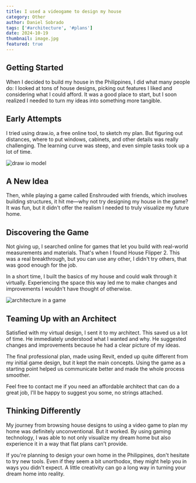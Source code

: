 ```yaml
---
title: I used a videogame to design my house
category: Other
author: Daniel Sobrado
tags: ['#architecture', '#plans']
date: 2024-10-19
thumbnail: image.jpg
featured: true
---
```


## Getting Started

When I decided to build my house in the Philippines, I did what many people do: I looked at tons of house designs, picking out features I liked and considering what I could afford. It was a good place to start, but I soon realized I needed to turn my ideas into something more tangible.

## Early Attempts

I tried using draw.io, a free online tool, to sketch my plan. But figuring out distances, where to put windows, cabinets, and other details was really challenging. The learning curve was steep, and even simple tasks took up a lot of time.

![draw io model](https://i.imgur.com/wLdsJu7.png)

## A New Idea

Then, while playing a game called Enshrouded with friends, which involves building structures, it hit me—why not try designing my house in the game? It was fun, but it didn't offer the realism I needed to truly visualize my future home.

## Discovering the Game

Not giving up, I searched online for games that let you build with real-world measurements and materials. That's when I found House Flipper 2. This was a real breakthrough, but you can use any other, I didn't try others, that was good enough for the job. 

In a short time, I built the basics of my house and could walk through it virtually. Experiencing the space this way led me to make changes and improvements I wouldn't have thought of otherwise.

![architecture in a game](https://i.imgur.com/bzWwaS5.gif)

## Teaming Up with an Architect

Satisfied with my virtual design, I sent it to my architect. This saved us a lot of time. He immediately understood what I wanted and why. He suggested changes and improvements because he had a clear picture of my ideas.

The final professional plan, made using Revit, ended up quite different from my initial game design, but it kept the main concepts. Using the game as a starting point helped us communicate better and made the whole process smoother.

Feel free to contact me if you need an affordable architect that can do a great job, I'll be happy to suggest you some, no strings attached.

## Thinking Differently

My journey from browsing house designs to using a video game to plan my home was definitely unconventional. But it worked. By using gaming technology, I was able to not only visualize my dream home but also experience it in a way that flat plans can't provide.

If you're planning to design your own home in the Philippines, don't hesitate to try new tools. Even if they seem a bit unorthodox, they might help you in ways you didn't expect. A little creativity can go a long way in turning your dream home into reality.